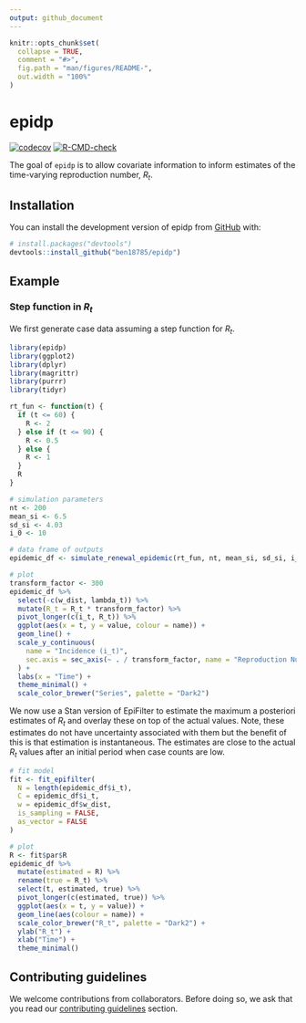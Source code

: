 ```yaml
---
output: github_document
---
```


<!-- README.md is generated from README.Rmd. Please edit that file -->

```r
knitr::opts_chunk$set(
  collapse = TRUE,
  comment = "#>",
  fig.path = "man/figures/README-",
  out.width = "100%"
)
```

# epidp

<!-- badges: start -->
[![codecov](https://codecov.io/github/ben18785/epidp/graph/badge.svg?token=STG0INT235)](https://codecov.io/github/ben18785/epidp)
[![R-CMD-check](https://github.com/ben18785/epidp/actions/workflows/R-CMD-check.yaml/badge.svg)](https://github.com/ben18785/epidp/actions/workflows/R-CMD-check.yaml)
<!-- badges: end -->

The goal of `epidp` is to allow covariate information to inform estimates of the time-varying reproduction number, $R_t$.

## Installation

You can install the development version of epidp from [GitHub](https://github.com/) with:

``` r
# install.packages("devtools")
devtools::install_github("ben18785/epidp")
```

## Example
### Step function in $R_t$
We first generate case data assuming a step function for $R_t$.
```r
library(epidp)
library(ggplot2)
library(dplyr)
library(magrittr)
library(purrr)
library(tidyr)

rt_fun <- function(t) {
  if (t <= 60) {
    R <- 2
  } else if (t <= 90) {
    R <- 0.5
  } else {
    R <- 1
  }
  R
}

# simulation parameters
nt <- 200
mean_si <- 6.5
sd_si <- 4.03
i_0 <- 10

# data frame of outputs
epidemic_df <- simulate_renewal_epidemic(rt_fun, nt, mean_si, sd_si, i_0)

# plot
transform_factor <- 300
epidemic_df %>%
  select(-c(w_dist, lambda_t)) %>%
  mutate(R_t = R_t * transform_factor) %>%
  pivot_longer(c(i_t, R_t)) %>%
  ggplot(aes(x = t, y = value, colour = name)) +
  geom_line() +
  scale_y_continuous(
    name = "Incidence (i_t)",
    sec.axis = sec_axis(~ . / transform_factor, name = "Reproduction Number (R_t)")
  ) +
  labs(x = "Time") +
  theme_minimal() +
  scale_color_brewer("Series", palette = "Dark2")
```

We now use a Stan version of EpiFilter to estimate the maximum a posteriori estimates
of $R_t$ and overlay these on top of the actual values. Note, these estimates do
not have uncertainty associated with them but the benefit of this is that estimation
is instantaneous. The estimates are close to the actual $R_t$ values after an initial
period when case counts are low.
```r
# fit model
fit <- fit_epifilter(
  N = length(epidemic_df$i_t),
  C = epidemic_df$i_t,
  w = epidemic_df$w_dist,
  is_sampling = FALSE,
  as_vector = FALSE
)

# plot
R <- fit$par$R
epidemic_df %>%
  mutate(estimated = R) %>%
  rename(true = R_t) %>%
  select(t, estimated, true) %>%
  pivot_longer(c(estimated, true)) %>%
  ggplot(aes(x = t, y = value)) +
  geom_line(aes(colour = name)) +
  scale_color_brewer("R_t", palette = "Dark2") +
  ylab("R_t") +
  xlab("Time") +
  theme_minimal()
```

## Contributing guidelines
We welcome contributions from collaborators. Before doing so, we ask that you read
our [contributing guidelines](CONTRIBUTING.md) section.
